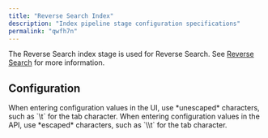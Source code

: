 ```yaml
---
title: "Reverse Search Index"
description: "Index pipeline stage configuration specifications"
permalink: "qwfh7n"
---
```


The Reverse Search index stage is used for Reverse Search. See [Reverse Search](/managed-fusion/5.9/tba5x3/reverse-search) for more information.

## Configuration

<Tip>
When entering configuration values in the UI, use *unescaped* characters, such as `\t` for the tab character. When entering configuration values in the API, use *escaped* characters, such as `\\t` for the tab character.
</Tip>


<SchemaParamFields schema={schema}/>
